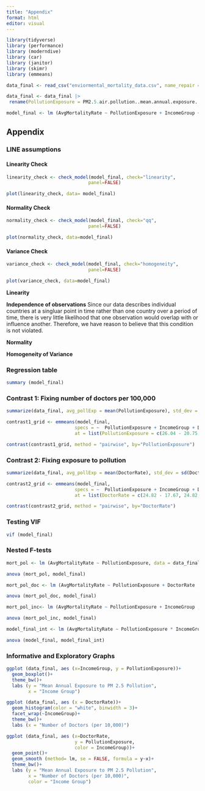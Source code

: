 ```yaml
---
title: "Appendix"
format: html
editor: visual
---
```


```r
library(tidyverse)
library (performance)
library (moderndive)
library (car)
library (janitor)
library (skimr)
library (emmeans)

data_final <- read_csv("enviormental_mortality_data.csv", name_repair = make.names)

data_final <- data_final |>
 rename(PollutionExposure = PM2.5.air.pollution..mean.annual.exposure..micrograms.per.cubic.meter.)

model_final <- lm (AvgMortalityRate ~ PollutionExposure + IncomeGroup + DoctorRate , data = data_final)
```

## Appendix

### LINE assumptions

#### Linearity Check 

```r
linearity_check <- check_model(model_final, check="linearity",
                              panel=FALSE)

plot(linearity_check, data= model_final)
```

#### Normality Check 

```r
normality_check <- check_model(model_final, check="qq",
                              panel=FALSE)

plot(normality_check, data=model_final)
```

#### Variance Check 

```r
variance_check <- check_model(model_final, check="homogeneity",
                              panel=FALSE)

plot(variance_check, data=model_final)
```

**Linearity** 

**Independence of observations** Since our data describes individual countries at a singluar point in time rather than one country over a period of time, there is very little likelihood that one observation would overlap with or influence another. Therefore, we have reason to believe that this condition is not violated.

**Normality** 

**Homogeneity of Variance**

### Regression table

```r
summary (model_final)
```

### Contrast 1: Fixing number of doctors per 100,000

```r

summarize(data_final, avg_pollExp = mean(PollutionExposure), std_dev = sd(PollutionExposure))

contrast1_grid <- emmeans(model_final, 
                         specs = ~  PollutionExposure + IncomeGroup + DoctorRate, 
                         at = list(PollutionExposure = c(26.04 - 20.75, 26.04, 26.04 + 20.75)))

contrast(contrast1_grid, method = "pairwise", by="PollutionExposure")
```

### Contrast 2: Fixing exposure to pollution

```r
summarize(data_final, avg_pollExp = mean(DoctorRate), std_dev = sd(DoctorRate))

contrast2_grid <- emmeans(model_final, 
                         specs = ~  PollutionExposure + IncomeGroup + DoctorRate, 
                         at = list(DoctorRate = c(24.82 - 17.67, 24.82, 24.82 + 17.67)))

contrast(contrast2_grid, method = "pairwise", by="DoctorRate")
```

### Testing VIF

```r
vif (model_final)
```

### Nested F-tests

```r
mort_pol <- lm (AvgMortalityRate ~ PollutionExposure, data = data_final)

anova (mort_pol, model_final)
```

```r
mort_pol_doc <- lm (AvgMortalityRate ~ PollutionExposure + DoctorRate , data = data_final)

anova (mort_pol_doc, model_final)
```


```r
mort_pol_inc<- lm (AvgMortalityRate ~ PollutionExposure + IncomeGroup , data = data_final)

anova (mort_pol_inc, model_final)
```


```r
model_final_int <- lm (AvgMortalityRate ~ PollutionExposure * IncomeGroup * DoctorRate , data = data_final)

anova (model_final, model_final_int)
```

### Informative and Exploratory Graphs 


```r
ggplot (data_final, aes (x=IncomeGroup, y = PollutionExposure))+
  geom_boxplot()+
  theme_bw()+
  labs (y = "Mean Annual Exposure to PM 2.5 Pollution",
        x = "Income Group")
```


```r
ggplot (data_final, aes (x = DoctorRate))+
  geom_histogram(color = "white", binwidth = 3)+
  facet_wrap(~IncomeGroup)+
  theme_bw()+
  labs (x = "Number of Doctors (per 10,000)")
```

```r
ggplot (data_final, aes (x=DoctorRate, 
                         y = PollutionExposure, 
                         color = IncomeGroup))+
  geom_point()+
  geom_smooth (method= lm, se = FALSE, formula = y~x)+
  theme_bw()+
  labs (y = "Mean Annual Exposure to PM 2.5 Pollution",
        x = "Number of Doctors (per 10,000)",
        color = "Income Group")
```


```r
```


```r
```


```r
```


```r
```

